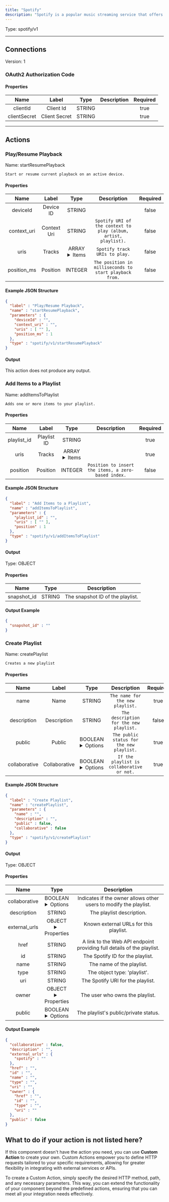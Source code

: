 ```yaml
---
title: "Spotify"
description: "Spotify is a popular music streaming service that offers a vast library of songs, podcasts, and playlists for users to enjoy."
---
```




Type: spotify/v1

<hr />



## Connections

Version: 1


### OAuth2 Authorization Code

#### Properties

|      Name       |      Label     |     Type     |     Description     | Required |
|:---------------:|:--------------:|:------------:|:-------------------:|:--------:|
| clientId | Client Id | STRING |  | true |
| clientSecret | Client Secret | STRING |  | true |





<hr />


## Actions


### Play/Resume Playback
Name: startResumePlayback

`Start or resume current playback on an active device.`

#### Properties

|      Name       |      Label     |     Type     |     Description     | Required |
|:---------------:|:--------------:|:------------:|:-------------------:|:--------:|
| deviceId | Device ID | STRING |  | false |
| context_uri | Context Uri | STRING | `Spotify URI of the context to play (album, artist, playlist).` | false |
| uris | Tracks | ARRAY <details> <summary> Items </summary> [STRING] </details> | `Spotify track URIs to play.` | false |
| position_ms | Position | INTEGER | `The position in milliseconds to start playback from.` | false |

#### Example JSON Structure
```json
{
  "label" : "Play/Resume Playback",
  "name" : "startResumePlayback",
  "parameters" : {
    "deviceId" : "",
    "context_uri" : "",
    "uris" : [ "" ],
    "position_ms" : 1
  },
  "type" : "spotify/v1/startResumePlayback"
}
```

#### Output

This action does not produce any output.




### Add Items to a Playlist
Name: addItemsToPlaylist

`Adds one or more items to your playlist.`

#### Properties

|      Name       |      Label     |     Type     |     Description     | Required |
|:---------------:|:--------------:|:------------:|:-------------------:|:--------:|
| playlist_id | Playlist ID | STRING |  | true |
| uris | Tracks | ARRAY <details> <summary> Items </summary> [STRING] </details> |  | true |
| position | Position | INTEGER | `Position to insert the items, a zero-based index.` | false |

#### Example JSON Structure
```json
{
  "label" : "Add Items to a Playlist",
  "name" : "addItemsToPlaylist",
  "parameters" : {
    "playlist_id" : "",
    "uris" : [ "" ],
    "position" : 1
  },
  "type" : "spotify/v1/addItemsToPlaylist"
}
```

#### Output



Type: OBJECT


#### Properties

|     Name     |     Type     |     Description     |
|:------------:|:------------:|:-------------------:|
| snapshot_id | STRING | The snapshot ID of the playlist. |




#### Output Example
```json
{
  "snapshot_id" : ""
}
```


### Create Playlist
Name: createPlaylist

`Creates a new playlist`

#### Properties

|      Name       |      Label     |     Type     |     Description     | Required |
|:---------------:|:--------------:|:------------:|:-------------------:|:--------:|
| name | Name | STRING | `The name for the new playlist.` | true |
| description | Description | STRING | `The description for the new playlist.` | false |
| public | Public | BOOLEAN <details> <summary> Options </summary> true, false </details> | `The public status for the new playlist.` | true |
| collaborative | Collaborative | BOOLEAN <details> <summary> Options </summary> true, false </details> | `If the playlist is collaborative or not.` | true |

#### Example JSON Structure
```json
{
  "label" : "Create Playlist",
  "name" : "createPlaylist",
  "parameters" : {
    "name" : "",
    "description" : "",
    "public" : false,
    "collaborative" : false
  },
  "type" : "spotify/v1/createPlaylist"
}
```

#### Output



Type: OBJECT


#### Properties

|     Name     |     Type     |     Description     |
|:------------:|:------------:|:-------------------:|
| collaborative | BOOLEAN <details> <summary> Options </summary> true, false </details> | Indicates if the owner allows other users to modify the playlist. |
| description | STRING | The playlist description. |
| external_urls | OBJECT <details> <summary> Properties </summary> &#123;STRING\(spotify)&#125; </details> | Known external URLs for this playlist. |
| href | STRING | A link to the Web API endpoint providing full details of the playlist. |
| id | STRING | The Spotify ID for the playlist. |
| name | STRING | The name of the playlist. |
| type | STRING | The object type: 'playlist'. |
| uri | STRING | The Spotify URI for the playlist. |
| owner | OBJECT <details> <summary> Properties </summary> &#123;STRING\(href), STRING\(id), STRING\(type), STRING\(uri)&#125; </details> | The user who owns the playlist. |
| public | BOOLEAN <details> <summary> Options </summary> true, false </details> | The playlist's public/private status. |




#### Output Example
```json
{
  "collaborative" : false,
  "description" : "",
  "external_urls" : {
    "spotify" : ""
  },
  "href" : "",
  "id" : "",
  "name" : "",
  "type" : "",
  "uri" : "",
  "owner" : {
    "href" : "",
    "id" : "",
    "type" : "",
    "uri" : ""
  },
  "public" : false
}
```




## What to do if your action is not listed here?

If this component doesn't have the action you need, you can use **Custom Action** to create your own. Custom Actions empower you to define HTTP requests tailored to your specific requirements, allowing for greater flexibility in integrating with external services or APIs.

To create a Custom Action, simply specify the desired HTTP method, path, and any necessary parameters. This way, you can extend the functionality of your component beyond the predefined actions, ensuring that you can meet all your integration needs effectively.

